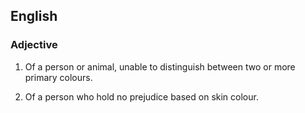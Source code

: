 ==English==

===Adjective===

# {{notcomparable}} Of a person or animal, unable to distinguish between two or more primary colours.
# Of a person who hold no prejudice based on skin colour.